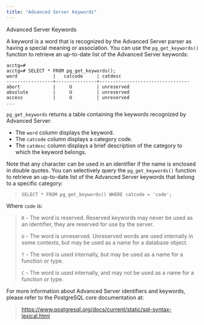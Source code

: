 ```yaml
---
title: "Advanced Server Keywords"
---
```


<div class="index">

Advanced Server Keywords

</div>

A keyword is a word that is recognized by the Advanced Server parser as having a special meaning or association. You can use the `pg_get_keywords()` function to retrieve an up-to-date list of the Advanced Server keywords:

``` text
acctg=#
acctg=# SELECT * FROM pg_get_keywords();
word             |   catcode     | catdesc
-----------------+---------------+---------------------------------
abort            |     U         | unreserved
absolute         |     U         | unreserved
access           |     U         | unreserved
...
```

`pg_get_keywords` returns a table containing the keywords recognized by Advanced Server:

  - The `word` column displays the keyword.
  - The `catcode` column displays a category code.
  - The `catdesc` column displays a brief description of the category to which the keyword belongs.

Note that any character can be used in an identifier if the name is enclosed in double quotes. You can selectively query the `pg_get_keywords()` function to retrieve an up-to-date list of the Advanced Server keywords that belong to a specific category:

> `SELECT * FROM pg_get_keywords() WHERE catcode = 'code';`

Where `code` is:

> `R` - The word is reserved. Reserved keywords may never be used as an identifier, they are reserved for use by the server.
> 
> `U` - The word is unreserved. Unreserved words are used internally in some contexts, but may be used as a name for a database object.
> 
> `T` - The word is used internally, but may be used as a name for a function or type.
> 
> `C` - The word is used internally, and may not be used as a name for a function or type.

For more information about Advanced Server identifiers and keywords, please refer to the PostgreSQL core documentation at:

> <https://www.postgresql.org/docs/current/static/sql-syntax-lexical.html>
